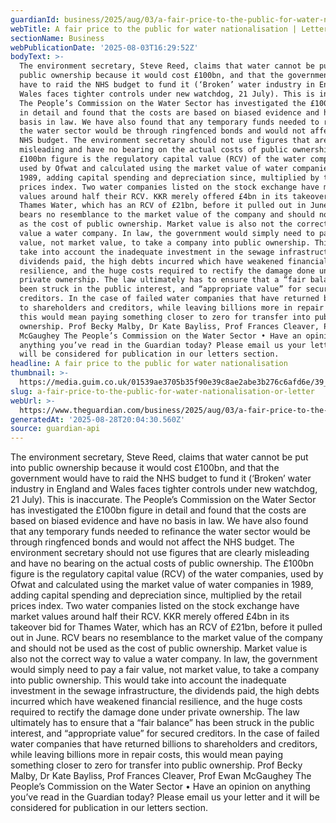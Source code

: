```yaml
---
guardianId: business/2025/aug/03/a-fair-price-to-the-public-for-water-nationalisation
webTitle: A fair price to the public for water nationalisation | Letter
sectionName: Business
webPublicationDate: '2025-08-03T16:29:52Z'
bodyText: >-
  The environment secretary, Steve Reed, claims that water cannot be put into
  public ownership because it would cost £100bn, and that the government would
  have to raid the NHS budget to fund it (‘Broken’ water industry in England and
  Wales faces tighter controls under new watchdog, 21 July). This is inaccurate.
  The People’s Commission on the Water Sector has investigated the £100bn figure
  in detail and found that the costs are based on biased evidence and have no
  basis in law. We have also found that any temporary funds needed to refinance
  the water sector would be through ringfenced bonds and would not affect the
  NHS budget. The environment secretary should not use figures that are clearly
  misleading and have no bearing on the actual costs of public ownership. The
  £100bn figure is the regulatory capital value (RCV) of the water companies,
  used by Ofwat and calculated using the market value of water companies in
  1989, adding capital spending and depreciation since, multiplied by the retail
  prices index. Two water companies listed on the stock exchange have market
  values around half their RCV. KKR merely offered £4bn in its takeover bid for
  Thames Water, which has an RCV of £21bn, before it pulled out in June. RCV
  bears no resemblance to the market value of the company and should not be used
  as the cost of public ownership. Market value is also not the correct way to
  value a water company. In law, the government would simply need to pay a fair
  value, not market value, to take a company into public ownership. This would
  take into account the inadequate investment in the sewage infrastructure, the
  dividends paid, the high debts incurred which have weakened financial
  resilience, and the huge costs required to rectify the damage done under
  private ownership. The law ultimately has to ensure that a “fair balance” has
  been struck in the public interest, and “appropriate value” for secured
  creditors. In the case of failed water companies that have returned billions
  to shareholders and creditors, while leaving billions more in repair costs,
  this would mean paying something closer to zero for transfer into public
  ownership. Prof Becky Malby, Dr Kate Bayliss, Prof Frances Cleaver, Prof Ewan
  McGaughey The People’s Commission on the Water Sector • Have an opinion on
  anything you’ve read in the Guardian today? Please email us your letter and it
  will be considered for publication in our letters section.
headline: A fair price to the public for water nationalisation
thumbnail: >-
  https://media.guim.co.uk/01539ae3705b35f90e39c8ae2abe3b276c6afd6e/39_0_4405_3524/500.jpg
slug: a-fair-price-to-the-public-for-water-nationalisation-or-letter
webUrl: >-
  https://www.theguardian.com/business/2025/aug/03/a-fair-price-to-the-public-for-water-nationalisation
generatedAt: '2025-08-28T20:04:30.560Z'
source: guardian-api
---
```

The environment secretary, Steve Reed, claims that water cannot be put into public ownership because it would cost £100bn, and that the government would have to raid the NHS budget to fund it (‘Broken’ water industry in England and Wales faces tighter controls under new watchdog, 21 July). This is inaccurate. The People’s Commission on the Water Sector has investigated the £100bn figure in detail and found that the costs are based on biased evidence and have no basis in law. We have also found that any temporary funds needed to refinance the water sector would be through ringfenced bonds and would not affect the NHS budget. The environment secretary should not use figures that are clearly misleading and have no bearing on the actual costs of public ownership. The £100bn figure is the regulatory capital value (RCV) of the water companies, used by Ofwat and calculated using the market value of water companies in 1989, adding capital spending and depreciation since, multiplied by the retail prices index. Two water companies listed on the stock exchange have market values around half their RCV. KKR merely offered £4bn in its takeover bid for Thames Water, which has an RCV of £21bn, before it pulled out in June. RCV bears no resemblance to the market value of the company and should not be used as the cost of public ownership. Market value is also not the correct way to value a water company. In law, the government would simply need to pay a fair value, not market value, to take a company into public ownership. This would take into account the inadequate investment in the sewage infrastructure, the dividends paid, the high debts incurred which have weakened financial resilience, and the huge costs required to rectify the damage done under private ownership. The law ultimately has to ensure that a “fair balance” has been struck in the public interest, and “appropriate value” for secured creditors. In the case of failed water companies that have returned billions to shareholders and creditors, while leaving billions more in repair costs, this would mean paying something closer to zero for transfer into public ownership. Prof Becky Malby, Dr Kate Bayliss, Prof Frances Cleaver, Prof Ewan McGaughey The People’s Commission on the Water Sector • Have an opinion on anything you’ve read in the Guardian today? Please email us your letter and it will be considered for publication in our letters section.
